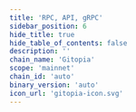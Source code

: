 ```yaml
---
title: 'RPC, API, gRPC'
sidebar_position: 6
hide_title: true
hide_table_of_contents: false
description: ''
chain_name: 'Gitopia'
scope: 'mainnet'
chain_id: 'auto'
binary_version: 'auto'
icon_url: 'gitopia-icon.svg'
---
```



<PageTitle
  iconUrl="img/gitopia-icon.svg"
  title="Gitopia NODERS Public Endpoints"
  chainId="auto"
  version="auto"
/>

<Endpoints
  api="https://gitopia-api.noders.services"
  rpc="https://gitopia-rpc.noders.services"
  grpc="gitopia-grpc.noders.services:443"
  jsonRpc=""
/>
